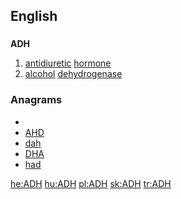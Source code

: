 ==English==
==={{initialism}}===
'''ADH'''

#[[antidiuretic]] [[hormone]]
#[[alcohol]] [[dehydrogenase]]

===Anagrams===
* {{alphagram|adh}}
* [[AHD#English|AHD]]
* [[dah#English|dah]]
* [[DHA#English|DHA]]
* [[had#English|had]]

[[he:ADH]]
[[hu:ADH]]
[[pl:ADH]]
[[sk:ADH]]
[[tr:ADH]]